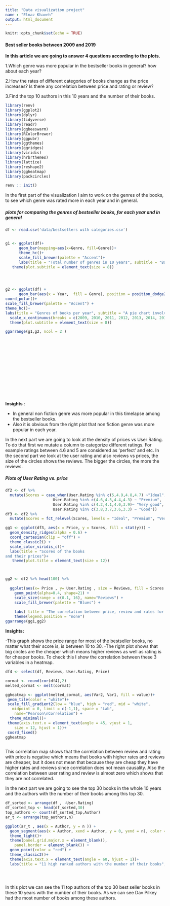 ```yaml
---
title: "Data visualization project"
name : "Elnaz Khaveh"
output: html_document
---
```


```r
knitr::opts_chunk$set(echo = TRUE)
```

#### Best seller books between 2009 and 2019

<p> **In this article we are going to answer 4 questions according to the plots.**

1.Which genre was more popular in the bestseller books in general? how about each year?

2.How the rates of different categories of books change as the price increases? Is there any correlation between price and rating or review?

3.Find the top 10 authors in this 10 years and the number of their books.



```r
library(renv)
library(ggplot2)
library(dplyr)
library(tidyverse)
library(readr)
library(ggbeeswarm)
library(RColorBrewer)
library(ggpubr)
library(ggthemes)
library(ggridges)
library(viridis)
library(hrbrthemes)
library(lattice)
library(reshape2)
library(ggheatmap)
library(packcircles)

renv :: init()
```


<p> In the first part of the visualization I aim to work on the genres of the books, to see which genre was rated more in each year and in general.

##### plots for comparing the genres of bestseller books, for each year and in general



```r
df <- read.csv('data/bestsellers with categories.csv')


g1 <- ggplot(df)+
      geom_bar(mapping=aes(x=Genre, fill=Genre))+
      theme_hc()+
      scale_fill_brewer(palette = "Accent")+
      labs(title = "Total number of genres in 10 years", subtitle = "Barplot showing the total number of genres", x = "Genres", y = "Count")+
   theme(plot.subtitle = element_text(size = 8))




g2 <- ggplot(df) +
      geom_bar(aes(x = Year,  fill = Genre), position = position_dodge2(preserve ="single"))+
coord_polar()+
scale_fill_brewer(palette = "Accent") + 
theme_hc()+
labs(title = "Genres of books per year", subtitle = "A pie chart involved another coordinate system", x = "Genres per year" , y = "Count")+
  scale_x_continuous(breaks = c(2009, 2010, 2011, 2012, 2013, 2014, 2015,2016,2017,2018,2019))+
  theme(plot.subtitle = element_text(size = 8))

ggarrange(g1,g2, ncol = 2 )








 







```
<p> **Insights** :
<p> - In general non fiction genre was more popular in this timelapse among the bestseller books.
- Also it is obvious from the right plot that non fiction genre was more popular in each year.


<p> In the next part we are going to look at the density of prices vs User Rating. To do that first we mutate a column to categorize different ratings. For example ratings between 4.6 and 5 are considered as 'perfect' and etc. In the second part we look at the user rating and also reviews vs prices, the size of the circles shows the reviews. The bigger the circles, the more the reviews.

##### Plots of User Rating vs. price
```r
df2 <- df %>%
  mutate(Scores = case_when(User.Rating %in% c(5,4.9,4.8,4.7) ~"Ideal", 
                     User.Rating %in% c(4.6,4.5,4.4,4.3) ~ "Premium",
                     User.Rating %in% c(4.2,4.1,4.0,3.9)~ "Very good",
                     User.Rating %in% c(3.8,3.7,3.6,3.3) ~ "Good"))
df3 <- df2 %>% 
  mutate(Scores = fct_relevel(Scores, levels = "Ideal", "Premium", "Very good", "Good"))

gg1 <- ggplot(df3, aes(x = Price, y = Scores, fill = stat(y))) +
  geom_density_ridges(alpha = 0.6) +
  coord_cartesian(clip = "off") +
  theme_classic2() +
  scale_color_viridis_c()+
  labs(title = "Scores of the books 
and their prices")+
   theme(plot.title = element_text(size = 12))



gg2 <- df2 %>% head(100) %>% 
  
  ggplot(aes(x= Price , y= User.Rating , size = Reviews, fill = Scores ))+
    geom_point(alpha=0.4, shape=21) +
    scale_size(range = c(0.1, 16), name="Reviews") +
    scale_fill_brewer(palette = "Blues") +
    
    labs( title = "The correlation between price, review and rates for the first 100 books", subtitle = "A bubble plot", caption = "The size of the circles shows the number of reviews", x = "Price", y = "User Rating" ) +
    theme(legend.position = "none")
ggarrange(gg1,gg2)


```
<p> **Insights:**
<p> -This graph shows the price range for most of the bestseller books, no matter what their score is, is between 10 to 30.
-The right plot shows that big circles are the cheaper which means higher reviews as well as rating is for cheaper books. To check this I show the correlation between these 3 variables in a heatmap.

```r
df4 <- select(df, Reviews, User.Rating, Price)

cormat <- round(cor(df4),2)
melted_cormat <- melt(cormat)

ggheatmap <- ggplot(melted_cormat, aes(Var2, Var1, fill = value))+
 geom_tile(color = "white")+
 scale_fill_gradient2(low = "blue", high = "red", mid = "white", 
   midpoint = 0, limit = c(-1,1), space = "Lab", 
    name="Pearson\nCorrelation") +
  theme_minimal()+ 
 theme(axis.text.x = element_text(angle = 45, vjust = 1, 
    size = 12, hjust = 1))+
 coord_fixed()
ggheatmap
  
```
<p>This correlation map shows that the correlation between review and rating with price is negative which means that books with higher rates and reviews are cheaper, but it does not mean that because they are cheap they have higher rates and reviews since correlation does not mean causality. Also the correlation between user rating and review is almost zero which shows that they are not correlated.

<p>In the next part we are going to see the top 30 books in the whole 10 years and the authors with the number of their books among this top 30. 



```r
df_sorted <- arrange(df , -User.Rating)
df_sorted_top <- head(df_sorted,30)
top_authors <- count(df_sorted_top,Author)
ar_t <- arrange(top_authors,n)

ggplot(ar_t , aes(x = Author, y = n )) +
  geom_segment(aes(x = Author, xend = Author, y = 0, yend = n), color = "blue") +
  theme_light()+
  theme(panel.grid.major.x = element_blank(),
    panel.border = element_blank()) +
  geom_point(color = "red") +
  theme_classic2()+
  theme(axis.text.x = element_text(angle = 60, hjust = 1))+
  labs(title = "11 high ranked authors with the number of their books", y = "Number of books")





```
<p> In this plot we can see the 11 top authors of the top 30 best seller books in these 10 years with the number of their books. As we can see Dav Pilkey had the most number of books among these authors.


